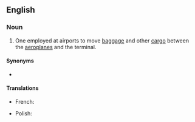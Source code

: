 ==English==
{{wikipedia}}

===Noun===
{{en-noun}}

# One employed at airports to move [[baggage]] and other [[cargo]] between the [[aeroplane]]s and the terminal.

====Synonyms====
* {{l|en|rampie}}

====Translations====
{{trans-top}}
* French: {{t+|fr|bagagiste|m}}
{{trans-mid}}
* Polish: {{t+|pl|bagażowy|m}}
{{trans-bottom}}

{{C|en|Aviation|People|Occupations}}